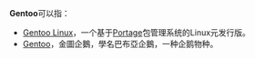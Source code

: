 '''Gentoo'''可以指：
* [[Gentoo_Linux|Gentoo Linux]]，一个基于[[Portage|Portage]]包管理系统的Linux元发行版。
* [[巴布亚企鹅|Gentoo]]，金圖企鵝，學名巴布亞企鵝，一种企鹅物种。

{{disambig}}